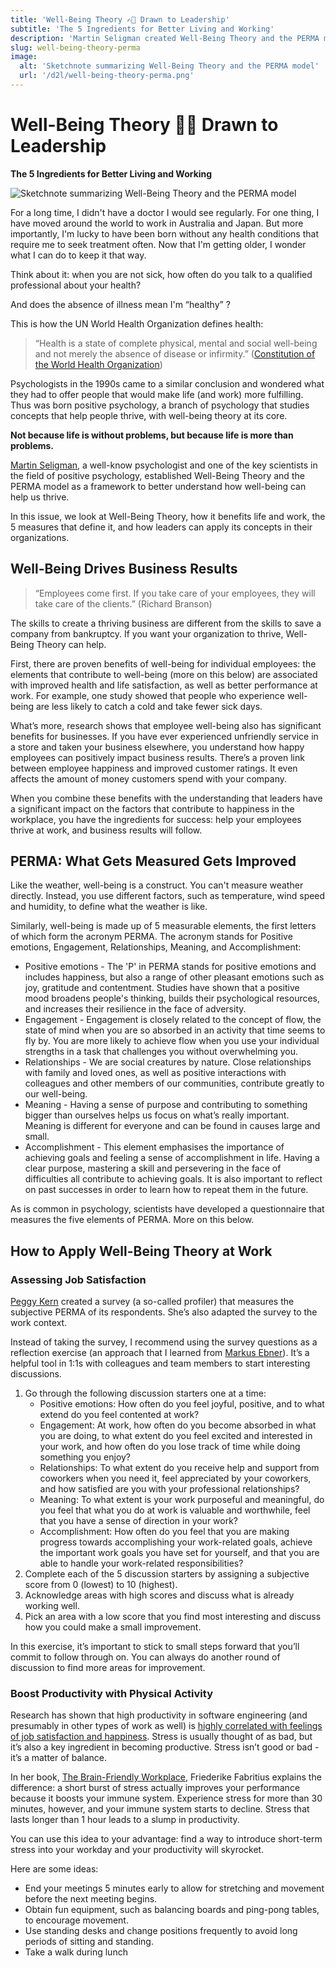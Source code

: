 ```yaml
---
title: 'Well-Being Theory ✍🏻 Drawn to Leadership'
subtitle: 'The 5 Ingredients for Better Living and Working'
description: 'Martin Seligman created Well-Being Theory and the PERMA model as a framework to better understand how well-being can help us thrive. Learn how leaders can apply these concepts to their organizations.'
slug: well-being-theory-perma
image:
  alt: 'Sketchnote summarizing Well-Being Theory and the PERMA model'
  url: '/d2l/well-being-theory-perma.png'
---
```


# Well-Being Theory ✍🏻 Drawn to Leadership

**The 5 Ingredients for Better Living and Working**

![Sketchnote summarizing Well-Being Theory and the PERMA model](/d2l/well-being-theory-perma.png)

For a long time, I didn't have a doctor I would see regularly. For one thing, I have moved around the world to work in Australia and Japan. But more importantly, I'm lucky to have been born without any health conditions that require me to seek treatment often. Now that I'm getting older, I wonder what I can do to keep it that way.

Think about it: when you are not sick, how often do you talk to a qualified professional about your health?

And does the absence of illness mean I'm “healthy” ?

This is how the UN World Health Organization defines health:

> “Health is a state of complete physical, mental and social well-being and not merely the absence of disease or infirmity.” ([Constitution of the World Health Organization](https://www.who.int/about/governance/constitution))

Psychologists in the 1990s came to a similar conclusion and wondered what they had to offer people that would make life (and work) more fulfilling. Thus was born positive psychology, a branch of psychology that studies concepts that help people thrive, with well-being theory at its core.

**Not because life is without problems, but because life is more than problems.**

[Martin Seligman](https://ppc.sas.upenn.edu), a well-know psychologist and one of the key scientists in the field of positive psychology, established Well-Being Theory and the PERMA model as a framework to better understand how well-being can help us thrive.

In this issue, we look at Well-Being Theory, how it benefits life and work, the 5 measures that define it, and how leaders can apply its concepts in their organizations.

<SubscribeBox />

## Well-Being Drives Business Results

> “Employees come first. If you take care of your employees, they will take care of the clients.”
> (Richard Branson)

The skills to create a thriving business are different from the skills to save a company from bankruptcy. If you want your organization to thrive, Well-Being Theory can help.

First, there are proven benefits of well-being for individual employees: the elements that contribute to well-being (more on this below) are associated with improved health and life satisfaction, as well as better performance at work. For example, one study showed that people who experience well-being are less likely to catch a cold and take fewer sick days.

What’s more, research shows that employee well-being also has significant benefits for businesses. If you have ever experienced unfriendly service in a store and taken your business elsewhere, you understand how happy employees can positively impact business results. There’s a proven link between employee happiness and improved customer ratings. It even affects the amount of money customers spend with your company.

When you combine these benefits with the understanding that leaders have a significant impact on the factors that contribute to happiness in the workplace, you have the ingredients for success: help your employees thrive at work, and business results will follow.

## PERMA: What Gets Measured Gets Improved

Like the weather, well-being is a construct. You can't measure weather directly. Instead, you use different factors, such as temperature, wind speed and humidity, to define what the weather is like.

Similarly, well-being is made up of 5 measurable elements, the first letters of which form the acronym PERMA. The acronym stands for Positive emotions, Engagement, Relationships, Meaning, and Accomplishment:

- Positive emotions - The 'P' in PERMA stands for positive emotions and includes happiness, but also a range of other pleasant emotions such as joy, gratitude and contentment. Studies have shown that a positive mood broadens people's thinking, builds their psychological resources, and increases their resilience in the face of adversity.
- Engagement - Engagement is closely related to the concept of flow, the state of mind when you are so absorbed in an activity that time seems to fly by. You are more likely to achieve flow when you use your individual strengths in a task that challenges you without overwhelming you.
- Relationships - We are social creatures by nature. Close relationships with family and loved ones, as well as positive interactions with colleagues and other members of our communities, contribute greatly to our well-being.
- Meaning - Having a sense of purpose and contributing to something bigger than ourselves helps us focus on what’s really important. Meaning is different for everyone and can be found in causes large and small.
- Accomplishment - This element emphasises the importance of achieving goals and feeling a sense of accomplishment in life. Having a clear purpose, mastering a skill and persevering in the face of difficulties all contribute to achieving goals. It is also important to reflect on past successes in order to learn how to repeat them in the future.

As is common in psychology, scientists have developed a questionnaire that measures the five elements of PERMA. More on this below.

## How to Apply Well-Being Theory at Work

### Assessing Job Satisfaction

[Peggy Kern](https://www.peggykern.org) created a survey (a so-called profiler) that measures the subjective PERMA of its respondents. She’s also adapted the survey to the work context.

Instead of taking the survey, I recommend using the survey questions as a reflection exercise (an approach that I learned from [Markus Ebner](https://www.ebner-team.com)). It’s a helpful tool in 1:1s with colleagues and team members to start interesting discussions.

1. Go through the following discussion starters one at a time:
   - Positive emotions: How often do you feel joyful, positive, and to what extend do you feel contented at work?
   - Engagement: At work, how often do you become absorbed in what you are doing, to what extent do you feel excited and interested in your work, and how often do you lose track of time while doing something you enjoy?
   - Relationships: To what extent do you receive help and support from coworkers when you need it, feel appreciated by your coworkers, and how satisfied are you with your professional relationships?
   - Meaning: To what extent is your work purposeful and meaningful, do you feel that what you do at work is valuable and worthwhile, feel that you have a sense of direction in your work?
   - Accomplishment: How often do you feel that you are making progress towards accomplishing your work-related goals, achieve the important work goals you have set for yourself, and that you are able to handle your work-related responsibilities?
1. Complete each of the 5 discussion starters by assigning a subjective score from 0 (lowest) to 10 (highest).
1. Acknowledge areas with high scores and discuss what is already working well.
1. Pick an area with a low score that you find most interesting and discuss how you could make a small improvement.

In this exercise, it’s important to stick to small steps forward that you’ll commit to follow through on. You can always do another round of discussion to find more areas for improvement.

### Boost Productivity with Physical Activity

Research has shown that high productivity in software engineering (and presumably in other types of work as well) is [highly correlated with feelings of job satisfaction and happiness](https://queue.acm.org/detail.cfm?id=3454124). Stress is usually thought of as bad, but it’s also a key ingredient in becoming productive. Stress isn’t good or bad - it’s a matter of balance.

In her book, [The Brain-Friendly Workplace](https://www.goodreads.com/en/book/show/60660138), Friederike Fabritius explains the difference: a short burst of stress actually improves your performance because it boosts your immune system. Experience stress for more than 30 minutes, however, and your immune system starts to decline. Stress that lasts longer than 1 hour leads to a slump in productivity.

You can use this idea to your advantage: find a way to introduce short-term stress into your workday and your productivity will skyrocket.

Here are some ideas:

- End your meetings 5 minutes early to allow for stretching and movement before the next meeting begins.
- Obtain fun equipment, such as balancing boards and ping-pong tables, to encourage movement.
- Use standing desks and change positions frequently to avoid long periods of sitting and standing.
- Take a walk during lunch
